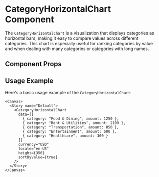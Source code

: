 

<Meta of={CategoryHorizontalChart} />

# CategoryHorizontalChart Component

The `CategoryHorizontalChart` is a visualization that displays categories as horizontal bars, making it easy to compare values across different categories. This chart is especially useful for ranking categories by value and when dealing with many categories or categories with long names.

## Component Props

<Canvas of={CategoryHorizontalChart} />

<Controls />

## Usage Example

Here's a basic usage example of the `CategoryHorizontalChart`:

```tsx
<Canvas>
  <Story name="Default">
    <CategoryHorizontalChart 
      data={[
        { category: "Food & Dining", amount: 1250 },
        { category: "Rent & Utilities", amount: 2100 },
        { category: "Transportation", amount: 850 },
        { category: "Entertainment", amount: 500 },
        { category: "Healthcare", amount: 300 }
      ]}
      currency="USD"
      locale="en-US"
      height={350}
      sortByValue={true}
    />
  </Story>
</Canvas>
``` 